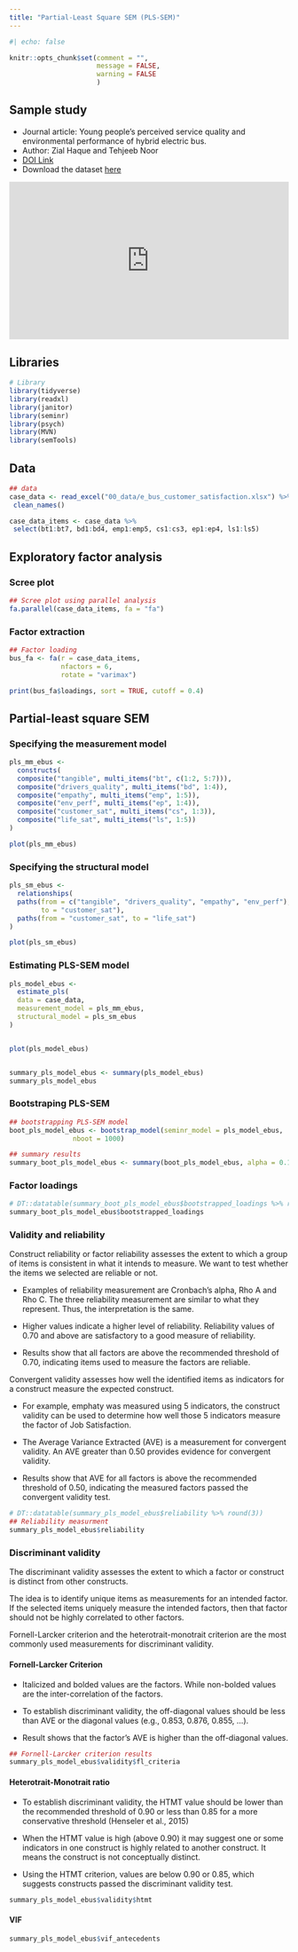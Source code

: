 ---
title: "Partial-Least Square SEM (PLS-SEM)"
---

```{r}
#| echo: false

knitr::opts_chunk$set(comment = "",
                      message = FALSE,
                      warning = FALSE
                      )

```


## Sample study

- Journal article: Young people's perceived service quality and environmental
performance of hybrid electric bus.
- Author: Zial Haque and Tehjeeb Noor
- [DOI Link](https://doi.org/10.1016/j.tbs.2020.03.003)
- Download the dataset [here](https://ars.els-cdn.com/content/image/1-s2.0-S2214367X19302492-mmc1.xlsx)



<div style="padding-bottom:56.25%; position:relative; display:block; width: 100%">
  <iframe width="100%" height="100%"
    src="https://www.sciencedirect.com/science/article/pii/S2214367X19302492"
    frameborder="0" allowfullscreen="" style="position:absolute; top:0; left: 0">
  </iframe>
</div>



## Libraries

```{r}
# Library
library(tidyverse)
library(readxl)
library(janitor)
library(seminr)
library(psych)
library(MVN)
library(semTools)
```


## Data

```{r}
## data
case_data <- read_excel("00_data/e_bus_customer_satisfaction.xlsx") %>% 
 clean_names()

case_data_items <- case_data %>%
 select(bt1:bt7, bd1:bd4, emp1:emp5, cs1:cs3, ep1:ep4, ls1:ls5)
```


## Exploratory factor analysis

### Scree plot

```{r}
## Scree plot using parallel analysis
fa.parallel(case_data_items, fa = "fa")
```


### Factor extraction

```{r}
## Factor loading
bus_fa <- fa(r = case_data_items,
             nfactors = 6,
             rotate = "varimax")

print(bus_fa$loadings, sort = TRUE, cutoff = 0.4)
```



## Partial-least square SEM

### Specifying the measurement model

```{r}
pls_mm_ebus <- 
  constructs(
  composite("tangible", multi_items("bt", c(1:2, 5:7))),
  composite("drivers_quality", multi_items("bd", 1:4)),
  composite("empathy", multi_items("emp", 1:5)),
  composite("env_perf", multi_items("ep", 1:4)),
  composite("customer_sat", multi_items("cs", 1:3)),
  composite("life_sat", multi_items("ls", 1:5))
)

plot(pls_mm_ebus)
```

### Specifying the structural model

```{r}
pls_sm_ebus <- 
  relationships(
  paths(from = c("tangible", "drivers_quality", "empathy", "env_perf"),
        to = "customer_sat"),
  paths(from = "customer_sat", to = "life_sat")
)

plot(pls_sm_ebus)
```



### Estimating PLS-SEM model

```{r}

pls_model_ebus <- 
  estimate_pls(
  data = case_data,
  measurement_model = pls_mm_ebus,
  structural_model = pls_sm_ebus
)


plot(pls_model_ebus)


summary_pls_model_ebus <- summary(pls_model_ebus)
summary_pls_model_ebus
```


### Bootstraping PLS-SEM

```{r}

## bootstrapping PLS-SEM model
boot_pls_model_ebus <- bootstrap_model(seminr_model = pls_model_ebus,
                nboot = 1000)

## summary results
summary_boot_pls_model_ebus <- summary(boot_pls_model_ebus, alpha = 0.10)
```



### Factor loadings

```{r}
# DT::datatable(summary_boot_pls_model_ebus$bootstrapped_loadings %>% round(3))
summary_boot_pls_model_ebus$bootstrapped_loadings
```

### Validity and reliability

Construct reliability or factor reliability assesses the extent to which a group of items is consistent in what it intends to measure. We want to test whether the items we selected are reliable or not.

-   Examples of reliability measurement are Cronbach's alpha, Rho A and Rho C. The three reliability measurement are similar to what they represent. Thus, the interpretation is the same.

-   Higher values indicate a higher level of reliability. Reliability values of 0.70 and above are satisfactory to a good measure of reliability.

-   Results show that all factors are above the recommended threshold of 0.70, indicating items used to measure the factors are reliable.

Convergent validity assesses how well the identified items as indicators for a construct measure the expected construct.

-   For example, emphaty was measured using 5 indicators, the construct validity can be used to determine how well those 5 indicators measure the factor of Job Satisfaction.

-   The Average Variance Extracted (AVE) is a measurement for convergent validity. An AVE greater than 0.50 provides evidence for convergent validity.

-   Results show that AVE for all factors is above the recommended threshold of 0.50, indicating the measured factors passed the convergent validity test.

```{r}
# DT::datatable(summary_pls_model_ebus$reliability %>% round(3))
## Reliability measurment 
summary_pls_model_ebus$reliability
```


### Discriminant validity

The discriminant validity assesses the extent to which a factor or construct is distinct from other constructs.

The idea is to identify unique items as measurements for an intended factor. If the selected items uniquely measure the intended factors, then that factor should not be highly correlated to other factors.

Fornell-Larcker criterion and the heterotrait-monotrait criterion are the most commonly used measurements for discriminant validity.

#### Fornell-Larcker Criterion

-   Italicized and bolded values are the factors. While non-bolded values are the inter-correlation of the factors.

-   To establish discriminant validity, the off-diagonal values should be less than AVE or the diagonal values (e.g., 0.853, 0.876, 0.855, ...).

-   Result shows that the factor's AVE is higher than the off-diagonal values.

```{r}
## Fornell-Larcker criterion results
summary_pls_model_ebus$validity$fl_criteria
```


#### Heterotrait-Monotrait ratio

-   To establish discriminant validity, the HTMT value should be lower than the recommended threshold of 0.90 or less than 0.85 for a more conservative threshold (Henseler et al., 2015)

-   When the HTMT value is high (above 0.90) it may suggest one or some indicators in one construct is highly related to another construct. It means the construct is not conceptually distinct.

-   Using the HTMT criterion, values are below 0.90 or 0.85, which suggests constructs passed the discriminant validity test.

```{r}
summary_pls_model_ebus$validity$htmt
```


#### VIF

```{r}
summary_pls_model_ebus$vif_antecedents
```

